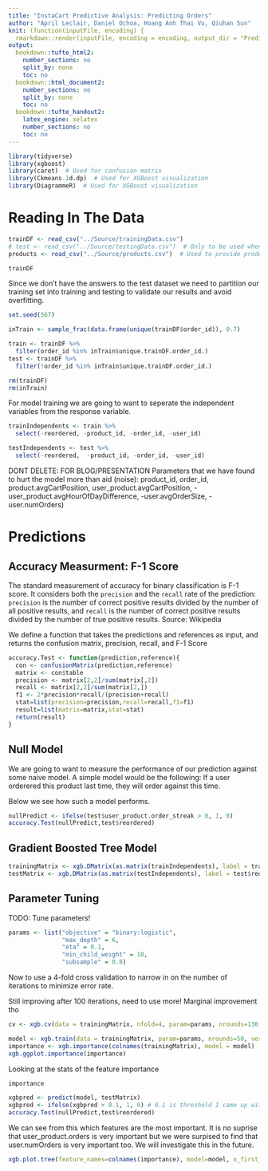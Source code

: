 ```yaml
---
title: "InstaCart Predictive Analysis: Predicting Orders"
author: "April Leclair, Daniel Ochoa, Hoang Anh Thai Vu, Qiuhan Sun"
knit: (function(inputFile, encoding) {
  rmarkdown::render(inputFile, encoding = encoding, output_dir = "PredictiveAnalysis_HTML_Output") })
output:
  bookdown::tufte_html2:
    number_sections: no
    split_by: none
    toc: no
  bookdown::html_document2:
    number_sections: no
    split_by: none
    toc: no
  bookdown::tufte_handout2:
    latex_engine: xelatex
    number_sections: no
    toc: no
---
```


```r
library(tidyverse)
library(xgboost)
library(caret)  # Used for confusion matrix
library(Ckmeans.1d.dp)  # Used for XGBoost visualization
library(DiagrammeR)  # Used for XGBoost visualization
```

# Reading In The Data
```r
trainDF <- read_csv("../Source/trainingData.csv")
# test <- read_csv("../Source/testingData.csv")  # Only to be used when turning in to kaggle competition
products <- read_csv("../Source/products.csv")  # Used to provide product names (hasn't been incorporated yet)
```

```r
trainDF
```

Since we don't have the answers to the test dataset we need to partition our training set into training and testing to validate our results and avoid overfitting.
```r
set.seed(567)

inTrain <- sample_frac(data.frame(unique(trainDF$order_id)), 0.7)

train <- trainDF %>%
  filter(order_id %in% inTrain$unique.trainDF.order_id.)
test <- trainDF %>%
  filter(!order_id %in% inTrain$unique.trainDF.order_id.)

rm(trainDF)
rm(inTrain)
```

For model training we are going to want to seperate the independent variables from the response variable.
```r
trainIndependents <- train %>% 
  select(-reordered, -product_id, -order_id, -user_id)

testIndependents <- test %>% 
  select(-reordered,  -product_id, -order_id, -user_id)
```

DONT DELETE: FOR BLOG/PRESENTATION
Parameters that we have found to hurt the model more than aid (noise): product_id, order_id, product.avgCartPosition, user_product.avgCartPosition, -user_product.avgHourOfDayDifference, -user.avgOrderSize, -user.numOrders)

# Predictions

## Accuracy Measurment: F-1 Score

The standard measurement of accuracy for binary classification is F-1 score. It considers both the `precision` and the `recall` rate of the prediction: `precision` is the number of correct positive results divided by the number of all positive results, and `recall` is the number of correct positive results divided by the number of true positive results. Source: Wikipedia

We define a function that takes the predictions and references as input, and returns the confusion matrix, precision, recall, and F-1 Score

```r
accuracy.Test <- function(prediction,reference){
  con <- confusionMatrix(prediction,reference)
  matrix <- con$table
  precision <- matrix[2,2]/sum(matrix[,2])
  recall <- matrix[2,2]/sum(matrix[2,])
  f1 <- 2*precision*recall/(precision+recall)
  stat=list(precision=precision,recall=recall,f1=f1)
  result=list(matrix=matrix,stat=stat)
  return(result)
}
```

## Null Model 

We are going to want to measure the performance of our prediction against some naive model. A simple model would be the following: If a user orderered this product last time, they will order against this time.

Below we see how such a model performs.
```r
nullPredict <- ifelse(test$user_product.order_streak > 0, 1, 0)
accuracy.Test(nullPredict,test$reordered)
```

## Gradient Boosted Tree Model 

```r
trainingMatrix <- xgb.DMatrix(as.matrix(trainIndependents), label = train$reordered)
testMatrix <- xgb.DMatrix(as.matrix(testIndependents), label = test$reordered)
```

## Parameter Tuning

TODO: Tune parameters!
```r
params <- list("objective" = "binary:logistic",
               "max_depth" = 6,
               "eta" = 0.1,
               "min_child_weight" = 10,
               "subsample" = 0.8)
```

Now to use a 4-fold cross validation to narrow in on the number of iterations to minimize error rate.

Still improving after 100 iterations, need to use more! Marginal improvement tho
```r
cv <- xgb.cv(data = trainingMatrix, nfold=4, param=params, nrounds=130, early_stopping_rounds=20, print_every_n = 10)
```

```r
model <- xgb.train(data = trainingMatrix, param=params, nrounds=50, verbose=FALSE)
importance <- xgb.importance(colnames(trainingMatrix), model = model)
xgb.ggplot.importance(importance)
```

Looking at the stats of the feature importance
```r
importance
```

```r
xgbpred <- predict(model, testMatrix)
xgbpred <- ifelse(xgbpred > 0.1, 1, 0) # 0.1 is threshold I came up with after messing around, experiment with it
accuracy.Test(nullPredict,test$reordered)
```

We can see from this which features are the most important. It is no suprise that user_product.orders is very important but we were surpised to find that user.numOrders is very important too. We will investigate this in the future.

```r
xgb.plot.tree(feature_names=colnames(importance), model=model, n_first_tree=1)
```
